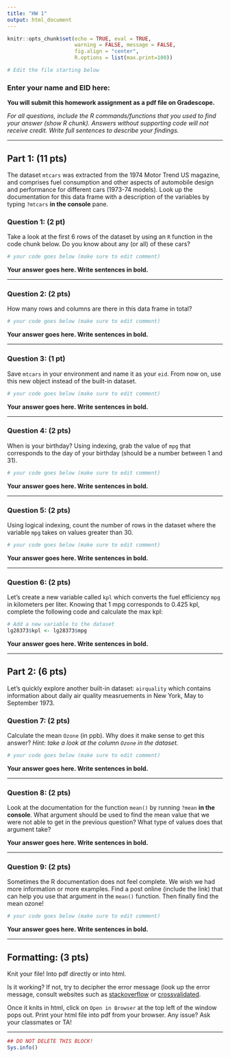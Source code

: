 ---
title: "HW 1"
output: html_document
---

```{r global_options, include=FALSE}
knitr::opts_chunk$set(echo = TRUE, eval = TRUE,  
                      warning = FALSE, message = FALSE, 
                      fig.align = "center",
                      R.options = list(max.print=100))

# Edit the file starting below
```

### Enter your name and EID here:

**You will submit this homework assignment as a pdf file on Gradescope.**

*For all questions, include the R commands/functions that you used to find your answer (show R chunk). Answers without supporting code will not receive credit. Write full sentences to describe your findings.*

------------------------------------------------------------------------

## Part 1: (11 pts)

The dataset `mtcars` was extracted from the 1974 Motor Trend US magazine, and comprises fuel consumption and other aspects of automobile design and performance for different cars (1973-74 models). Look up the documentation for this data frame with a description of the variables by typing `?mtcars` **in the console** pane.

### Question 1: (2 pt)

Take a look at the first 6 rows of the dataset by using an `R` function in the code chunk below. Do you know about any (or all) of these cars?

```{r}
# your code goes below (make sure to edit comment)

```

**Your answer goes here. Write sentences in bold.**

------------------------------------------------------------------------

### Question 2: (2 pts)

How many rows and columns are there in this data frame in total?

```{r}
# your code goes below (make sure to edit comment)

```

**Your answer goes here. Write sentences in bold.**

------------------------------------------------------------------------

### Question 3: (1 pt)

Save `mtcars` in your environment and name it as your `eid`. From now on, use this new object instead of the built-in dataset.

```{r}
# your code goes below (make sure to edit comment)

```

**Your answer goes here. Write sentences in bold.**

------------------------------------------------------------------------

### Question 4: (2 pts)

When is your birthday? Using indexing, grab the value of `mpg` that corresponds to the day of your birthday (should be a number between 1 and 31).

```{r}
# your code goes below (make sure to edit comment)

```

**Your answer goes here. Write sentences in bold.**

------------------------------------------------------------------------

### Question 5: (2 pts)

Using logical indexing, count the number of rows in the dataset where the variable `mpg` takes on values greater than 30.

```{r}
# your code goes below (make sure to edit comment)

```

**Your answer goes here. Write sentences in bold.**

------------------------------------------------------------------------

### Question 6: (2 pts)

Let's create a new variable called `kpl` which converts the fuel efficiency `mpg` in kilometers per liter. Knowing that 1 mpg corresponds to 0.425 kpl, complete the following code and calculate the max kpl:

```{r}
# Add a new variable to the dataset
lg28373$kpl <- lg28373$mpg 
```

**Your answer goes here. Write sentences in bold.**

------------------------------------------------------------------------

## Part 2: (6 pts)

Let's quickly explore another built-in dataset: `airquality` which contains information about daily air quality measruements in New York, May to September 1973. 

### Question 7: (2 pts)

Calculate the mean `Ozone` (in ppb). Why does it make sense to get this answer? *Hint: take a look at the column `Ozone` in the dataset.*

```{r}
# your code goes below (make sure to edit comment)

```

**Your answer goes here. Write sentences in bold.**

------------------------------------------------------------------------

### Question 8: (2 pts)

Look at the documentation for the function `mean()` by running `?mean` **in the console**. What argument should be used to find the mean value that we were not able to get in the previous question? What type of values does that argument take?

**Your answer goes here. Write sentences in bold.**

------------------------------------------------------------------------

### Question 9: (2 pts)

Sometimes the R documentation does not feel complete. We wish we had more information or more examples. Find a post online (include the link) that can help you use that argument in the `mean()` function. Then finally find the mean ozone!

```{r}
# your code goes below (make sure to edit comment)

```

**Your answer goes here. Write sentences in bold.**

------------------------------------------------------------------------

## Formatting: (3 pts)

Knit your file! Into pdf directly or into html. 

Is it working? If not, try to decipher the error message (look up the error message, consult websites such as [stackoverflow](https://stackoverflow.com/) or [crossvalidated](https://stats.stackexchange.com/). 

Once it knits in html, click on `Open in Browser` at the top left of the window pops out. Print your html file into pdf from your browser. Any issue? Ask your classmates or TA!

------------------------------------------------------------------------

```{r, echo=F}
## DO NOT DELETE THIS BLOCK!
Sys.info()
```
